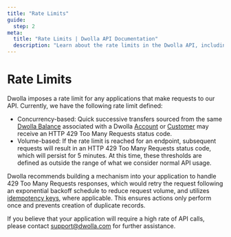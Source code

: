 ```yaml
---
title: "Rate Limits"
guide:
  step: 2
meta:
  title: "Rate Limits | Dwolla API Documentation"
  description: "Learn about the rate limits in the Dwolla API, including concurrency-based and volume-based limits, and discover how to handle HTTP 429 Too Many Requests status codes effectively."
---
```


# Rate Limits

Dwolla imposes a rate limit for any applications that make requests to our API. Currently, we have the following rate limit defined:

- Concurrency-based: Quick successive transfers sourced from the same [Dwolla Balance](https://developers.dwolla.com/docs/balance/balance-funding-source) associated with a Dwolla [Account](https://developers.dwolla.com/docs/balance/api-reference/accounts) or [Customer](https://developers.dwolla.com/docs/balance/api-reference/customers) may receive an HTTP 429 Too Many Requests status code.
- Volume-based: If the rate limit is reached for an endpoint, subsequent requests will result in an HTTP 429 Too Many Requests status code, which will persist for 5 minutes. At this time, these thresholds are defined as outside the range of what we consider normal API usage.

Dwolla recommends building a mechanism into your application to handle 429 Too Many Requests responses, which would retry the request following an exponential backoff schedule to reduce request volume, and utilizes [idempotency keys](https://developers.dwolla.com/docs/balance/api-reference/api-fundamentals/idempotency-key), where applicable. This ensures actions only perform once and prevents creation of duplicate records.

If you believe that your application will require a high rate of API calls, please contact support@dwolla.com for further assistance.
